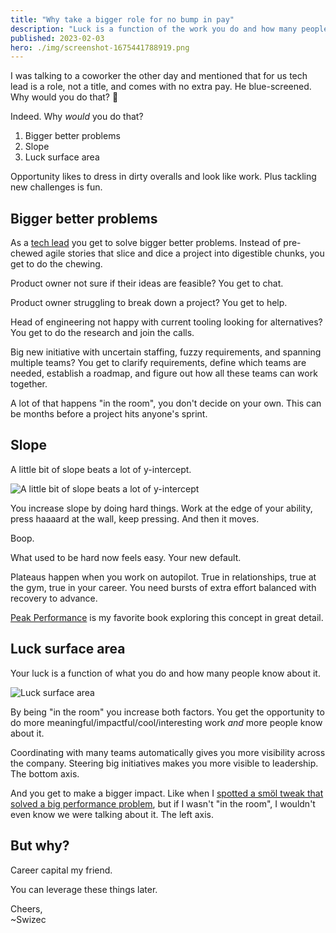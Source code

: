 ```yaml
---
title: "Why take a bigger role for no bump in pay"
description: "Luck is a function of the work you do and how many people know about it? Expand your visibility, take on impactful work, and increase your luck and career capital"
published: 2023-02-03
hero: ./img/screenshot-1675441788919.png
---
```


I was talking to a coworker the other day and mentioned that for us tech lead is a role, not a title, and comes with no extra pay. He blue-screened. Why would you do that? 🤨

Indeed. Why _would_ you do that?

1.  Bigger better problems
2.  Slope
3.  Luck surface area

Opportunity likes to dress in dirty overalls and look like work. Plus tackling new challenges is fun.

## Bigger better problems

As a [tech lead](https://swizec.com/blog/on-becoming-tech-lead/) you get to solve bigger better problems. Instead of pre-chewed agile stories that slice and dice a project into digestible chunks, you get to do the chewing.

Product owner not sure if their ideas are feasible? You get to chat.

Product owner struggling to break down a project? You get to help.

Head of engineering not happy with current tooling looking for alternatives? You get to do the research and join the calls.

Big new initiative with uncertain staffing, fuzzy requirements, and spanning multiple teams? You get to clarify requirements, define which teams are needed, establish a roadmap, and figure out how all these teams can work together.

A lot of that happens "in the room", you don't decide on your own. This can be months before a project hits anyone's sprint.

## Slope

A little bit of slope beats a lot of y-intercept.

![A little bit of slope beats a lot of y-intercept](./img/A-little-bit-of-slope-beats-a-lot-of-y-interceptg56fj8.png)

You increase slope by doing hard things. Work at the edge of your ability, press haaaard at the wall, keep pressing. And then it moves.

Boop.

What used to be hard now feels easy. Your new default.

Plateaus happen when you work on autopilot. True in relationships, true at the gym, true in your career. You need bursts of extra effort balanced with recovery to advance.

[Peak Performance](https://thegrowtheq.com/books/peak-performance/) is my favorite book exploring this concept in great detail.

## Luck surface area

Your luck is a function of what you do and how many people know about it.

![Luck surface area](./img/Luck-surface-area5c1j4b.png)

By being "in the room" you increase both factors. You get the opportunity to do more meaningful/impactful/cool/interesting work _and_ more people know about it.

Coordinating with many teams automatically gives you more visibility across the company. Steering big initiatives makes you more visible to leadership. The bottom axis.

And you get to make a bigger impact. Like when I [spotted a smöl tweak that solved a big performance problem](https://swizec.com/blog/my-biggest-react-app-performance-boost-was-a-backend-change/), but if I wasn't "in the room", I wouldn't even know we were talking about it. The left axis.

## But why?

Career capital my friend.

You can leverage these things later.

Cheers,<br/>
~Swizec
